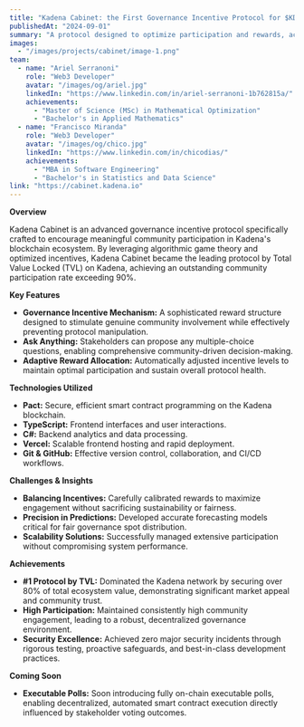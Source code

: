 ```yaml
---
title: "Kadena Cabinet: the First Governance Incentive Protocol for $KDA"
publishedAt: "2024-09-01"
summary: "A protocol designed to optimize participation and rewards, achieving #1 TVL on the Kadena network."
images:
  - "/images/projects/cabinet/image-1.png"
team:
  - name: "Ariel Serranoni"
    role: "Web3 Developer"
    avatar: "/images/og/ariel.jpg"
    linkedIn: "https://www.linkedin.com/in/ariel-serranoni-1b762815a/"
    achievements:
      - "Master of Science (MSc) in Mathematical Optimization"
      - "Bachelor's in Applied Mathematics"
  - name: "Francisco Miranda"
    role: "Web3 Developer"
    avatar: "/images/og/chico.jpg"
    linkedIn: "https://www.linkedin.com/in/chicodias/"
    achievements:
      - "MBA in Software Engineering"
      - "Bachelor's in Statistics and Data Science"
link: "https://cabinet.kadena.io"
---
```


**Overview**

Kadena Cabinet is an advanced governance incentive protocol specifically crafted to encourage meaningful community participation in Kadena's blockchain ecosystem. By leveraging algorithmic game theory and optimized incentives, Kadena Cabinet became the leading protocol by Total Value Locked (TVL) on Kadena, achieving an outstanding community participation rate exceeding 90%.

**Key Features**

- **Governance Incentive Mechanism:** A sophisticated reward structure designed to stimulate genuine community involvement while effectively preventing protocol manipulation.
- **Ask Anything:** Stakeholders can propose any multiple-choice questions, enabling comprehensive community-driven decision-making.
- **Adaptive Reward Allocation:** Automatically adjusted incentive levels to maintain optimal participation and sustain overall protocol health.

**Technologies Utilized**

- **Pact:** Secure, efficient smart contract programming on the Kadena blockchain.
- **TypeScript:** Frontend interfaces and user interactions.
- **C#:** Backend analytics and data processing.
- **Vercel:** Scalable frontend hosting and rapid deployment.
- **Git & GitHub:** Effective version control, collaboration, and CI/CD workflows.

**Challenges & Insights**

- **Balancing Incentives:** Carefully calibrated rewards to maximize engagement without sacrificing sustainability or fairness.
- **Precision in Predictions:** Developed accurate forecasting models critical for fair governance spot distribution.
- **Scalability Solutions:** Successfully managed extensive participation without compromising system performance.

**Achievements**

- **#1 Protocol by TVL:** Dominated the Kadena network by securing over 80% of total ecosystem value, demonstrating significant market appeal and community trust.
- **High Participation:** Maintained consistently high community engagement, leading to a robust, decentralized governance environment.
- **Security Excellence:** Achieved zero major security incidents through rigorous testing, proactive safeguards, and best-in-class development practices.

**Coming Soon**

- **Executable Polls:** Soon introducing fully on-chain executable polls, enabling decentralized, automated smart contract execution directly influenced by stakeholder voting outcomes.
